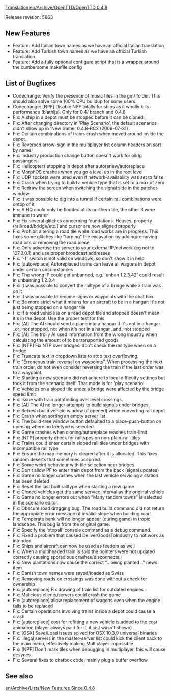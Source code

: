 [[Translation:en/Archive/OpenTTD/OpenTTD 0.4.8]]
{{fr/Traduction|en/Archive/OpenTTD/OpenTTD 0.4.8|0}}


{{en/Archive/OpenTTD/NaviPrevNext|prev=en/Archive/OpenTTD/OpenTTD 0.4.7|next=en/Archive/OpenTTD/OpenTTD 0.5.0|date=16 August 2006}}

Release revision: 5863

==New Features==
*Feature: Add Italian town names as we have an official Italian translation
*Feature: Add Turkish town names as we have an official Turkish translation
*Feature: Add a fully optional configure script that is a wrapper around the cumbersome makefile.config

==List of Bugfixes==
*Codechange: Verify the presence of music files in the gm/ folder. This should also solve some 100% CPU buildup for some users.
*Codechange: [NPF] Disable NPF totally for ships as it wholly kills performance (blathijs). Only for 0.4/ branch and 0.4.8.
*Fix: A ship in a depot must be stopped before it can be cloned.
*Fix: After changing directory in 'Play Scenario', the default scenarios didn't show up in 'New Game' 0.4.8-RC2 (2006-07-31)
*Fix: Certain combinations of trains crash when moved around inside the depot.
*Fix: Reversed arrow-sign in the multiplayer list column headers on sort by name
*Fix: Industry production change button doesn't work for oilrig passangers.
*Fix: Helicopters stopping in depot after autorenew/autoreplace
*Fix: MorphOS crashes when you go a level up in the root level
*Fix: UDP sockets were used even if network-availability was set to false
*Fix: Crash when trying to build a vehicle type that is set to a max of zero
*Fix: Redraw the screen when switching the signal side in the patches window
*Fix: It was possible to dig into a tunnel if certain rail combinations were ontop of it
*Fix: A HQ could only be flooded at its northern tile, the other 3 were immune to water
*Fix: Fix several glitches concerning foundations. Houses, property (rail/road/bridge/etc.) and cursor are now aligned properly
*Fix: Prohibit altering a road tile while road works are in progress. This fixes some glitches like "turning" the excavation by adding/removing road bits or removing the road piece
*Fix: Only advertise the server to your external IP/network (eg not to 127.0.0.1) and use proper broadcast addresses
*Fix: '-f' switch is not valid on windows, so don't show it in help
*Fix: [autoreplace] Autoreplaced trains can leave all wagons in depot under certain circumstances
*Fix: The wrong IP could get unbanned, e.g. 'unban 1.2.3.42' could result in unbanning 1.2.3.4
*Fix: It was possible to convert the railtype of a bridge while a train was on it
*Fix: It was possible to rename signs or waypoints with the chat box
*Fix: Be more strict what it means for an aircraft to be in a hangar: It's not just being stopped on a hangar tile
*Fix: If a road vehicle is on a road depot tile and stopped doesn't mean it's in the depot. Use the proper test for this
*Fix: [AI] The AI should send a plane into a hangar if it's not in a hangar _or_ not stopped, not when it's not in a hangar _and_ not stopped
*Fix: [AI] The trolly AI used information from the wrong industry when calculating the amount of to be transported goods
*Fix: [NTP] Fix NTP over bridges: don't check the rail type when on a bridge
*Fix: Truncate text in dropdown lists to stop text overflowing.
*Fix: "Erroneous train reversal on waypoints". When processing the next train order, do not even consider reversing the train if the last order was to a waypoint.
*Fix: Starting a new scenario did not adhere to local difficulty settings but took it from the scenario itself. That mode is for 'play scenario'
*Fix: Vehicles on a sloped tile under a bridge were affected by the bridge speed limit
*Fix: Issue with train pathfinding over level crossings.
*Fix: [AI] The AI no longer attempts to build signals under bridges.
*Fix: Refresh build vehicle window (if opened) when converting rail depot
*Fix: Crash when sorting an empty server list.
*Fix: The build-tree window button defaulted to a place-push-button on opening where no treetype is selected.
*Fix: Game crashes when cloning/autoreplace reaches train-limit
*Fix: [NTP] properly check for railtypes on non-plain-rail-tiles
*Fix: Trains could enter certain sloped rail tiles under bridges with incompatible rail type
*Fix: Ensure the map memory is cleared after it is allocated. This fixes random deserts that sometimes occurred.
*Fix: Some weird behaviour with tile selection near bridges
*Fix: Don't allow PF to enter train depot from the back (signal updates)
*Fix: Game no longer crashes when the last vehicle servicing a station has been deleted
*Fix: Reset the last built railtype when starting a new game
*Fix: Cloned vehicles get the same service interval as the original vehicle
*Fix: Game no longer errors out when "Many random towns" is selected in the scenario editor.
*Fix: Obscure road dragging bug. The road build command did not return the appropiate error message of invalid-slope when building road.
*Fix: Temperate bank will no longer appear (during game) in tropic landscape. This bug is from the original game.
*Fix: Specify the 'stopall' console command as a debug command.
*Fix: Fixed a problem that caused DeliverGoodsToIndustry to not work as intended
*Fix: Ships and aircraft can now be used as feeders as well
*Fix: When a multiheaded train is sold the pointers were not updated correctly causing sporadious crashes/disconnects.
*Fix: New plantations now cause the correct ".. being planted .." news item
*Fix: Danish town names were saved/loaded as Swiss
*Fix: Removing roads on crossings was done without a check for ownership
*Fix: [autoreplace] Fix drawing of train list for outdated engines
*Fix: Malicious clients/servers could crash the game
*Fix: [autoreplace] allow replacement of wagons even when the engine fails to be replaced
*Fix: Certain operations involving trains inside a depot could cause a crash
*Fix: [autoreplace] cost for refitting a new vehicle is added to the cost animation (player always paid for it, it just wasn't shown)
*Fix: [OSX] Save/Load issues solved for OSX 10.3.9 universal binaries
*Fix: Illegal servers in the master-server list could kick the client back to the main menu, effectively making Multiplayer impossible
*Fix: [NPF] Don't mark tiles when debugging in multiplayer, this will cause desyncs
*Fix: Several fixes to chatbox code, mainly plug a buffer overflow

==See also==
[[en/Archive/Lists/New Features Since 0.4.8]]